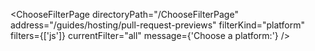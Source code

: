

<ChooseFilterPage
  directoryPath="/ChooseFilterPage"
  address="/guides/hosting/pull-request-previews"
  filterKind="platform"
  filters={['js']}
  currentFilter="all"
  message={'Choose a platform:'}
/>
